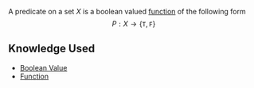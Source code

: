 A predicate on a set <math>X</math> is a boolean valued [[function]] of the following form:<math display="block">P: X \to \{\texttt{T}, \texttt{F}\}</math>

== Knowledge Used ==

* [[Boolean Value]]
* [[Function]]

{{Knowledge Metadata|Functions|Definition}}